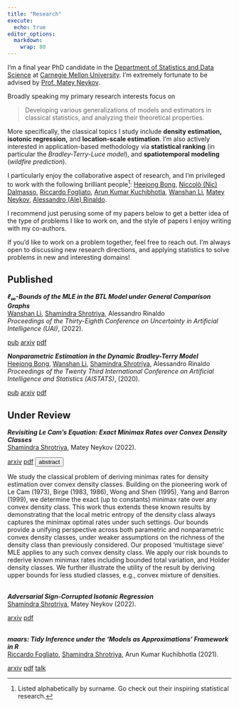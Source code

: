 ```yaml
---
title: "Research"
execute:
  echo: true
editor_options: 
  markdown: 
    wrap: 80
---
```


I'm a final year PhD candidate in the [Department of Statistics and Data
Science](http://www.stat.cmu.edu/) at [Carnegie Mellon
University](https://www.cmu.edu/). I'm extremely fortunate to be advised by
[Prof. Matey Neykov](http://mateyneykov.com/).

Broadly speaking my primary research interests focus on 

> Developing various
generalizations of models and estimators in classical statistics, and analyzing their theoretical properties.

More specifically, the classical topics I study include **density estimation, isotonic
regression,** and **location-scale estimation**. I'm also actively interested in application-based methodology via
**statistical ranking** (in particular the *Bradley-Terry-Luce model*), and
**spatiotemporal modeling** (*wildfire prediction*).

I particularly enjoy the collaborative aspect of research, and I'm privileged to
work with the following brilliant people^[Listed alphabetically by surname. Go 
check out their inspiring statistical research.]:
[Heejong Bong](https://heejongbong.github.io/), 
[Niccolò (Nic) Dalmasso](https://www.niccolodalmasso.com/), 
[Riccardo Fogliato](https://www.stat.cmu.edu/~rfogliat/),
[Arun Kumar Kuchibhotla](https://arun-kuchibhotla.github.io/),
[Wanshan Li](https://www.linkedin.com/in/wanshan-li-b2186512b),
[Matey Neykov](http://mateyneykov.com/),
[Alessandro (Ale) Rinaldo](https://www.stat.cmu.edu/~arinaldo/).

I recommend just perusing some of my papers below to get a better idea of the
type of problems I like to work on, and the style of papers I enjoy writing with
my co-authors.

If you'd like to work on a problem together, feel free to reach out. I'm always
open to discussing new research directions, and applying statistics to solve
problems in new and interesting domains!

## Published

___$\ell_{\infty}$-Bounds of the MLE in the BTL Model under General Comparison Graphs___
<br>
<u>Wanshan Li</u>, <u>Shamindra Shrotriya</u>, Alessandro Rinaldo
<br>
_Proceedings of the Thirty-Eighth Conference on Uncertainty in Artificial Intelligence (UAI)_, (2022).

<a href="https://proceedings.mlr.press/v180/li22g.html" target="_blank" rel="noopener noreferrer" class="bi-bank btn btn-primary" role="button"> pub</a>
<a href="https://arxiv.org/abs/2110.10825" target="_blank" rel="noopener noreferrer" class="bi-file-earmark-text-fill btn btn-dark" role="button"> arxiv</a>
<a href="https://arxiv.org/pdf/2110.10825.pdf" target="_blank" rel="noopener noreferrer" class="bi-file-earmark-pdf-fill btn btn-warning" role="button"> pdf</a>

___Nonparametric Estimation in the Dynamic Bradley-Terry Model___
<br>
<u>Heejong Bong</u>, <u>Wanshan Li</u>, <u>Shamindra Shrotriya</u>, Alessandro Rinaldo
<br>
_Proceedings of the Twenty Third International Conference on Artificial Intelligence and Statistics (AISTATS)_, (2020).

<a href="http://proceedings.mlr.press/v108/bong20a.html" target="_blank" rel="noopener noreferrer" class="bi-bank btn btn-primary" role="button"> pub</a>
<a href="https://arxiv.org/abs/2003.00083" target="_blank" rel="noopener noreferrer" class="bi-file-earmark-text-fill btn btn-dark" role="button"> arxiv</a>
<a href="https://arxiv.org/pdf/2003.00083.pdf" target="_blank" rel="noopener noreferrer" class="bi-file-earmark-pdf-fill btn btn-warning" role="button"> pdf</a>

## Under Review

___Revisiting Le Cam's Equation: Exact Minimax Rates over Convex Density Classes___
<br>
<u>Shamindra Shrotriya</u>, Matey Neykov (2022).

<a href="https://arxiv.org/abs/2210.11436" target="_blank" rel="noopener noreferrer" class="bi-file-earmark-text-fill btn btn-dark" role="button"> arxiv</a>
<a href="https://arxiv.org/pdf/2210.11436.pdf" target="_blank" rel="noopener noreferrer" class="bi-file-earmark-pdf-fill btn btn-warning" role="button"> pdf</a>
<!-- Abstract -->
<button type="button" class="btn btn-info" data-toggle="collapse" data-target="#demo"><i class="bi-calendar3-week-fill"></i> abstract</button>
<div id="demo" class="collapse">
We study the classical problem of deriving minimax rates for density estimation
over convex density classes. Building on the pioneering work of Le Cam (1973),
Birge (1983, 1986), Wong and Shen (1995), Yang and Barron (1999), we determine
the exact (up to constants) minimax rate over any convex density class. This
work thus extends these known results by demonstrating that the local metric
entropy of the density class always captures the minimax optimal rates under
such settings. Our bounds provide a unifying perspective across both parametric
and nonparametric convex density classes, under weaker assumptions on the
richness of the density class than previously considered. Our proposed
'multistage sieve' MLE applies to any such convex density class. We apply our
risk bounds to rederive known minimax rates including bounded total variation,
and Holder density classes. We further illustrate the utility of the result by
deriving upper bounds for less studied classes, e.g., convex mixture of
densities.
</div>

<br>
___Adversarial Sign-Corrupted Isotonic Regression___
<br>
<u>Shamindra Shrotriya</u>, Matey Neykov (2022).

<a href="https://arxiv.org/abs/2207.07075" target="_blank" rel="noopener noreferrer" class="bi-file-earmark-text-fill btn btn-dark" role="button"> arxiv</a>
<a href="https://arxiv.org/pdf/2207.07075.pdf" target="_blank" rel="noopener noreferrer" class="bi-file-earmark-pdf-fill btn btn-warning" role="button"> pdf</a>

<br>
___maars: Tidy Inference under the 'Models as Approximations' Framework in R___
<br>
<u>Riccardo Fogliato</u>, <u>Shamindra Shrotriya</u>, Arun Kumar Kuchibhotla (2021).

<a href="https://arxiv.org/abs/2106.11188" target="_blank" rel="noopener noreferrer" class="bi-file-earmark-text-fill btn btn-dark" role="button"> arxiv</a>
<a href="https://arxiv.org/pdf/2106.11188.pdf" target="_blank" rel="noopener noreferrer" class="bi-file-earmark-pdf-fill btn btn-warning" role="button"> pdf</a>
<a href="https://youtu.be/CaV522U1Ju0?t=67" target="_blank" rel="noopener noreferrer" class="bi-film btn btn-success" role="button"> talk</a>